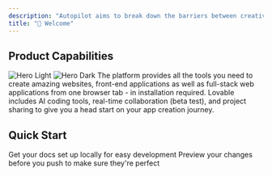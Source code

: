 ```yaml
---
description: "Autopilot aims to break down the barriers between creativity and technical programming, providing equal, simple, and implementable ways for all ideas. Based on AutoCoder self-developed PLE model, we can turn software ideas into truly usable software products through natural language interaction."
title: "👋 Welcome"
---
```


## **Product Capabilities**
<img
   className="block dark:hidden"
   src="/微信图片_20250327003833.png"
   alt="Hero Light"
 />
 <img
   className="hidden dark:block"
   src="/微信图片_20250327003833.png"
   alt="Hero Dark"
 />
The platform provides all the tools you need to create amazing websites, front-end applications as well as full-stack web applications from one browser tab - in installation required. Lovable includes AI coding tools, real-time collaboration (beta test), and project sharing to give you a head start on your app creation journey.

## **Quick Start** 

<CardGroup cols="2">
  <Card title="Getting Started" href="https://docs.koudingvip.com/introduction">
    Get your docs set up locally for easy development
  </Card>
  <Card title="Tutorial" href="https://docs.koudingvip.com/introduction">
    Preview your changes before you push to make sure they're perfect
  </Card>
</CardGroup>